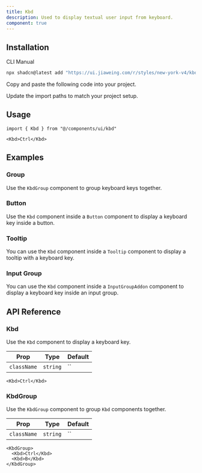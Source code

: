 ```yaml
---
title: Kbd
description: Used to display textual user input from keyboard.
component: true
---
```


<ComponentPreview name="kbd-demo" />

## Installation

<CodeTabs>

<TabsList>
  <TabsTrigger value="cli">CLI</TabsTrigger>
  <TabsTrigger value="manual">Manual</TabsTrigger>
</TabsList>
<TabsContent value="cli">

```bash
npx shadcn@latest add "https://ui.jiaweing.com/r/styles/new-york-v4/kbd.json"
```

</TabsContent>

<TabsContent value="manual">

<Steps>

<Step>Copy and paste the following code into your project.</Step>

<ComponentSource name="kbd" title="components/ui/kbd.tsx" />

<Step>Update the import paths to match your project setup.</Step>

</Steps>

</TabsContent>

</CodeTabs>

## Usage

```tsx
import { Kbd } from "@/components/ui/kbd"
```

```tsx
<Kbd>Ctrl</Kbd>
```

## Examples

### Group

Use the `KbdGroup` component to group keyboard keys together.

<ComponentPreview name="kbd-group" />

### Button

Use the `Kbd` component inside a `Button` component to display a keyboard key inside a button.

<ComponentPreview name="kbd-button" />

### Tooltip

You can use the `Kbd` component inside a `Tooltip` component to display a tooltip with a keyboard key.

<ComponentPreview name="kbd-tooltip" />

### Input Group

You can use the `Kbd` component inside a `InputGroupAddon` component to display a keyboard key inside an input group.

<ComponentPreview name="kbd-input-group" />

## API Reference

### Kbd

Use the `Kbd` component to display a keyboard key.

| Prop        | Type     | Default |
| ----------- | -------- | ------- |
| `className` | `string` | ``      |

```tsx
<Kbd>Ctrl</Kbd>
```

### KbdGroup

Use the `KbdGroup` component to group `Kbd` components together.

| Prop        | Type     | Default |
| ----------- | -------- | ------- |
| `className` | `string` | ``      |

```tsx
<KbdGroup>
  <Kbd>Ctrl</Kbd>
  <Kbd>B</Kbd>
</KbdGroup>
```
